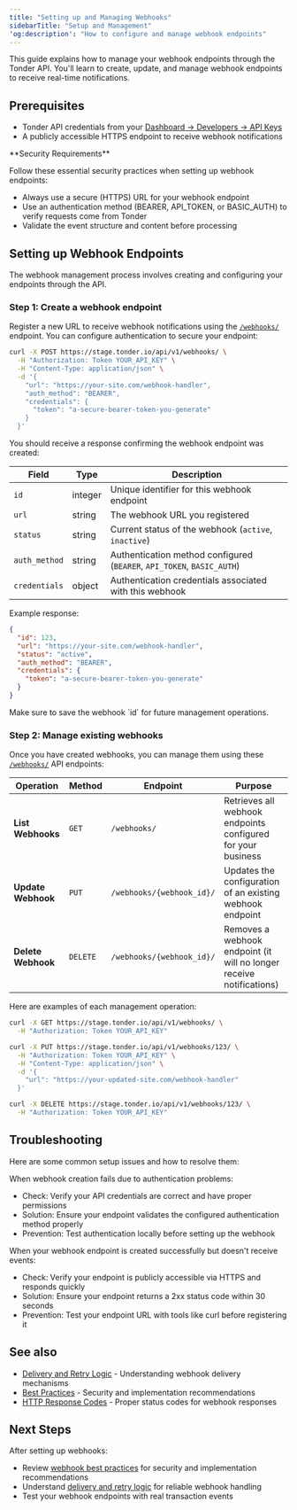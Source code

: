```yaml
---
title: "Setting up and Managing Webhooks"
sidebarTitle: "Setup and Management"
'og:description': "How to configure and manage webhook endpoints"
---
```


This guide explains how to manage your webhook endpoints through the Tonder API. You'll learn to create, update, and manage webhook endpoints to receive real-time notifications.

## Prerequisites

- Tonder API credentials from your [Dashboard → Developers → API Keys](https://app.tonder.io/accounts/login/)
- A publicly accessible HTTPS endpoint to receive webhook notifications

<Note>
**Security Requirements**

Follow these essential security practices when setting up webhook endpoints:

- Always use a secure (HTTPS) URL for your webhook endpoint
- Use an authentication method (BEARER, API_TOKEN, or BASIC_AUTH) to verify requests come from Tonder
- Validate the event structure and content before processing
</Note>

## Setting up Webhook Endpoints

The webhook management process involves creating and configuring your endpoints through the API.

### Step 1: Create a webhook endpoint

Register a new URL to receive webhook notifications using the [`/webhooks/`](/reference/webhooks) endpoint. You can configure authentication to secure your endpoint:

```bash
curl -X POST https://stage.tonder.io/api/v1/webhooks/ \
  -H "Authorization: Token YOUR_API_KEY" \
  -H "Content-Type: application/json" \
  -d '{
    "url": "https://your-site.com/webhook-handler",
    "auth_method": "BEARER",
    "credentials": {
      "token": "a-secure-bearer-token-you-generate"
    }
  }'
```

You should receive a response confirming the webhook endpoint was created:

| Field | Type | Description |
|-------|------|-------------|
| `id` | integer | Unique identifier for this webhook endpoint |
| `url` | string | The webhook URL you registered |
| `status` | string | Current status of the webhook (`active`, `inactive`) |
| `auth_method` | string | Authentication method configured (`BEARER`, `API_TOKEN`, `BASIC_AUTH`) |
| `credentials` | object | Authentication credentials associated with this webhook |

Example response:

```json
{
  "id": 123,
  "url": "https://your-site.com/webhook-handler",
  "status": "active",
  "auth_method": "BEARER",
  "credentials": {
    "token": "a-secure-bearer-token-you-generate"
  }
}
```

<Note>
Make sure to save the webhook `id` for future management operations.
</Note>

### Step 2: Manage existing webhooks

Once you have created webhooks, you can manage them using these [`/webhooks/`](/reference/webhooks) API endpoints:

| Operation | Method | Endpoint | Purpose |
|-----------|---------|----------|---------|
| **List Webhooks** | `GET` | `/webhooks/` | Retrieves all webhook endpoints configured for your business |
| **Update Webhook** | `PUT` | `/webhooks/{webhook_id}/` | Updates the configuration of an existing webhook endpoint |
| **Delete Webhook** | `DELETE` | `/webhooks/{webhook_id}/` | Removes a webhook endpoint (it will no longer receive notifications) |

Here are examples of each management operation:

<CodeGroup>

```bash List Webhooks
curl -X GET https://stage.tonder.io/api/v1/webhooks/ \
  -H "Authorization: Token YOUR_API_KEY"
```

```bash Update Webhook
curl -X PUT https://stage.tonder.io/api/v1/webhooks/123/ \
  -H "Authorization: Token YOUR_API_KEY" \
  -H "Content-Type: application/json" \
  -d '{
    "url": "https://your-updated-site.com/webhook-handler"
  }'
```

```bash Delete Webhook
curl -X DELETE https://stage.tonder.io/api/v1/webhooks/123/ \
  -H "Authorization: Token YOUR_API_KEY"
```

</CodeGroup>

## Troubleshooting

Here are some common setup issues and how to resolve them:

<AccordionGroup>

<Accordion title="Authentication errors when creating webhooks">

When webhook creation fails due to authentication problems:

- Check: Verify your API credentials are correct and have proper permissions
- Solution: Ensure your endpoint validates the configured authentication method properly
- Prevention: Test authentication locally before setting up the webhook

</Accordion>

<Accordion title="Webhook endpoint not receiving events after setup">

When your webhook endpoint is created successfully but doesn't receive events:

- Check: Verify your endpoint is publicly accessible via HTTPS and responds quickly
- Solution: Ensure your endpoint returns a 2xx status code within 30 seconds
- Prevention: Test your endpoint URL with tools like curl before registering it

</Accordion>

</AccordionGroup>

## See also

- [Delivery and Retry Logic](/direct-integration/webhooks/delivery-and-retry) - Understanding webhook delivery mechanisms
- [Best Practices](/direct-integration/webhooks/best-practices) - Security and implementation recommendations
- [HTTP Response Codes](/direct-integration/http-response-codes) - Proper status codes for webhook responses

## Next Steps

After setting up webhooks:

- Review [webhook best practices](/direct-integration/webhooks/best-practices) for security and implementation recommendations
- Understand [delivery and retry logic](/direct-integration/webhooks/delivery-and-retry) for reliable webhook handling
- Test your webhook endpoints with real transaction events